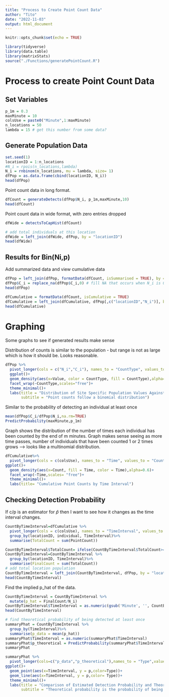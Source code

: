```yaml
---
title: "Process to Create Point Count Data"
author: "Tito"
date: "2022-11-03"
output: html_document
---
```


```r
knitr::opts_chunk$set(echo = TRUE)
```

```r
library(tidyverse)
library(data.table)
library(matrixStats)
source("./Functions/generatePointCount.R")
```


# Process to create Point Count Data

## Set Variables
```r
p_1m = 0.3
maxMinute = 10
colsUse = paste0("Minute",1:maxMinute)
n_locations = 50
lambda = 15 # get this number from some data?
```


## Generate Population Data
```r
set.seed(1)
locationID = 1:n_locations
#N_i = rpois(n_locations,lambda)
N_i = rnbinom(n_locations, mu = lambda, size= 1)
dfPop = as.data.frame(cbind(locationID, N_i))
head(dfPop)
```

Point count data in long format.
```r
dfCount = generateDetects(dfPop$N_i, p_1m,maxMinute,10)
head(dfCount)
```

Point count data in wide format, with zero entries dropped
```r
dfWide = detectsToCapHist(dfCount)

# add total individuals at this location 
dfWide = left_join(dfWide, dfPop, by = "locationID")
head(dfWide)
```



## Results for Bin(Ni,p)

Add summarized data and view cumulative data
```r
dfPop = left_join(dfPop, formatData(dfCount, isSummarised = TRUE), by = "locationID")
dfPop$C_i = replace_na(dfPop$C_i,0) # fill NA that occurs when N_i is 0
head(dfPop)
```

```r
dfCumulative = formatData(dfCount, isCumulative = TRUE)
dfCumulative = left_join(dfCumulative, dfPop[,c("locationID","N_i")], by = "locationID")
head(dfCumulative)
```


# Graphing

Some graphs to see if generated results make sense

Distribution of counts is similar to the population - but range is not as large 
which is how it should be. Looks reasonable. 
```r
dfPop %>%
  pivot_longer(cols = c("N_i","C_i"), names_to = "CountType", values_to = "Value")%>%
  ggplot()+ 
  geom_density(aes(x=Value, color = CountType, fill = CountType),alpha=0.7)+ 
  facet_wrap(~CountType,scales="free")+ 
  theme_minimal()+ 
  labs(title = "Distribution of Site Specific Population Values Against Point Counts",
       subtitle = "Point counts follow a binomial distribution")
```

Similar to the probability of detecting an individual at least once
```r
mean(dfPop$C_i/dfPop$N_i,na.rm=TRUE)
PredictProbability(maxMinute,p_1m)
```

Graph shows the distribution of the number of times each individual has been counted
by the end of m minutes. Graph makes sense seeing as more time passes, number
of individuals that have been counted 1 or 2 times grows --> looks like a multinomial 
distribution. 

```r
dfCumulative%>%
  pivot_longer(cols = c(colsUse), names_to = "Time", values_to = "Count")%>%
ggplot()+ 
  geom_density(aes(x=Count, fill = Time, color = Time),alpha=0.6)+ 
  facet_wrap(~Time,scales= "free")+ 
  theme_minimal()+
  labs(title= "Cumulative Point Counts by Time Interval")
```

## Checking Detection Probability 

If c/p is an estimator for $\hat{p}$ then I want to see how it changes as 
the time interval changes. 
```r
CountByTimeInterval=dfCumulative %>%
  pivot_longer(cols = c(colsUse), names_to = "TimeInterval", values_to = "PointCount")%>%
  group_by(locationID, individual, TimeInterval)%>%
  summarise(TotalCount = sum(PointCount))

CountByTimeInterval$TotalCount= ifelse(CountByTimeInterval$TotalCount>=1,1,0)
CountByTimeInterval=CountByTimeInterval %>%
  group_by(locationID, TimeInterval)%>%
  summarise(FinalCount = sum(TotalCount))
# add total location population
CountByTimeInterval = left_join(CountByTimeInterval, dfPop, by = "locationID")
head(CountByTimeInterval)
```

Find the implied p_hat of the data. 
```r
CountByTimeInterval = CountByTimeInterval %>%
  mutate(p_hat = FinalCount/N_i)
CountByTimeInterval$TimeInterval = as.numeric(gsub('Minute', '', CountByTimeInterval$TimeInterval))
head(CountByTimeInterval)
```

```r
# find theoretical probability of being detected at least once
summaryPhat = CountByTimeInterval %>%
  group_by(TimeInterval)%>%
  summarise(p_data = mean(p_hat))
summaryPhat$TimeInterval = as.numeric(summaryPhat$TimeInterval)
summaryPhat$p_theoretical = PredictProbability(summaryPhat$TimeInterval, p_1m)
summaryPhat
```


```r
summaryPhat %>%
  pivot_longer(cols=c("p_data","p_theoretical"),names_to = "Type",values_to = "p" )%>%
ggplot()+
  geom_point(aes(x=TimeInterval, y = p,color=Type))+ 
  geom_line(aes(x=TimeInterval, y = p,color= Type))+
  theme_minimal()+ 
  labs(title = "Comparison of Estimated Detection Probability and Theoretical Probability",
       subtitle = "Theoretical probability is the probability of being detected at least once.")
```

